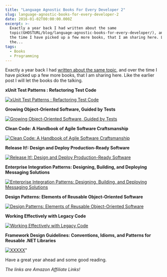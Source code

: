 ```yaml
---
title: "Language Agnostic Books For Every Developer 2"
slug: language-agnostic-books-for-every-developer-2
date: 2016-01-02T00:00:00.000Z
excerpt: >-
  Exactly a year back I had written about the same
  topic(GHOSTURL/blog/language-agnostic-books-for-every-developer/), and over
  the time I have picked up a few more books, that I am sharing here. Like
  the...
tags:
  - Books
  - Programming
---
```

Exactly a year back I had [written about the same topic](/blog/language-agnostic-books-for-every-developer/), and over the time I have picked up a few more books, that I am sharing here. Like the earlier post I will let the books do the talking.

**xUnit Test Patterns : Refactoring Test Code**

[![xUnit Test Patterns : Refactoring Test Code](/images/books_xunit.jpg)](http://www.amazon.com/gp/product/0131495054/ref=as_li_tl?ie=UTF8&camp=1789&creative=390957&creativeASIN=0131495054&linkCode=as2&tag=rahulpnath-20&linkId=XR55UAOEPPMVMFK3)

**Growing Object-Oriented Software, Guided by Tests**

[![Growing Object-Oriented Software, Guided by Tests](/images/books_goos.jpeg)](http://www.amazon.com/gp/product/0321503627/ref=as_li_tl?ie=UTF8&camp=1789&creative=390957&creativeASIN=0321503627&linkCode=as2&tag=rahulpnath-20&linkId=TR6UCCVP6CMGBBZQ)

**Clean Code: A Handbook of Agile Software Craftsmanship**

[![Clean Code: A Handbook of Agile Software Craftsmanship](/images/books_cleancode.jpg)](http://www.amazon.com/gp/product/0132350882/ref=as_li_tl?ie=UTF8&camp=1789&creative=390957&creativeASIN=0132350882&linkCode=as2&tag=rahulpnath-20&linkId=CVCVZFAR5SBYVMJW)

**Release It!: Design and Deploy Production-Ready Software**

[![Release It!: Design and Deploy Production-Ready Software](/images/books_releaseit.jpg)](http://www.amazon.com/gp/product/0978739213/ref=as_li_tl?ie=UTF8&camp=1789&creative=390957&creativeASIN=0978739213&linkCode=as2&tag=rahulpnath-20&linkId=OYRDBB5TR4VHBK6L)

**Enterprise Integration Patterns: Designing, Building, and Deploying Messaging Solutions**

[![Enterprise Integration Patterns: Designing, Building, and Deploying Messaging Solutions](/images/books_eip.gif)](http://www.amazon.com/gp/product/0321200683/ref=as_li_tl?ie=UTF8&camp=1789&creative=390957&creativeASIN=0321200683&linkCode=as2&tag=rahulpnath-20&linkId=IQV6RX4M6RXKG4O2)

**Design Patterns: Elements of Reusable Object-Oriented Software**

[![Design Patterns: Elements of Reusable Object-Oriented Software](/images/books_designpatterns.jpg)](http://www.amazon.com/gp/product/0201633612/ref=as_li_tl?ie=UTF8&camp=1789&creative=390957&creativeASIN=0201633612&linkCode=as2&tag=rahulpnath-20&linkId=JBBJOO5EP4GLYIXG)

**Working Effectively with Legacy Code**

[![Working Effectively with Legacy Code](/images/books_welc.jpg)](http://www.amazon.com/gp/product/0131177052/ref=as_li_tl?ie=UTF8&camp=1789&creative=390957&creativeASIN=0131177052&linkCode=as2&tag=rahulpnath-20&linkId=TTKEEYQLEMTOXPPQ)

**Framework Design Guidelines: Conventions, Idioms, and Patterns for Reusable .NET Libraries**

[![XXXXX](/images/books_frameworkdesign.jpg)](http://www.amazon.com/gp/product/0321545613/ref=as_li_tl?ie=UTF8&camp=1789&creative=390957&creativeASIN=0321545613&linkCode=as2&tag=rahulpnath-20&linkId=UZC2I2HABQUNCT2U)"

Have a great year ahead and some good reading.

_The links are Amazon Affiliate Links!_
